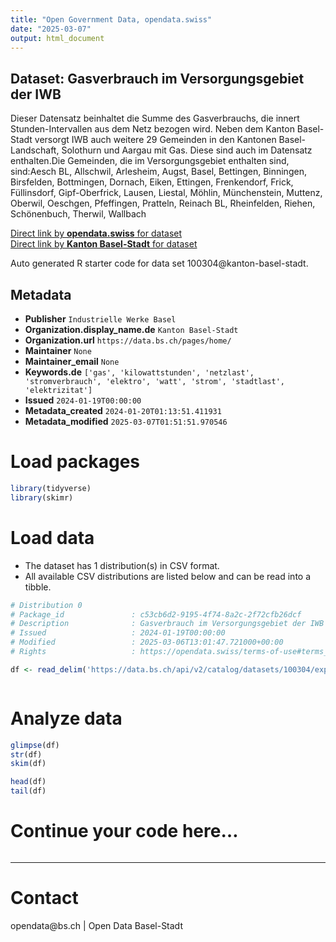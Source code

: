 ```yaml
---
title: "Open Government Data, opendata.swiss"
date: "2025-03-07"
output: html_document
---
```


## Dataset: Gasverbrauch im Versorgungsgebiet der IWB

Dieser Datensatz beinhaltet die Summe des Gasverbrauchs, die innert Stunden-Intervallen aus dem Netz bezogen wird. Neben dem Kanton Basel-Stadt versorgt IWB auch weitere 29 Gemeinden in den Kantonen Basel-Landschaft, Solothurn und Aargau mit Gas. Diese sind auch im Datensatz enthalten.Die Gemeinden, die im Versorgungsgebiet enthalten sind, sind:Aesch BL, Allschwil, Arlesheim, Augst, Basel, Bettingen, Binningen, Birsfelden, Bottmingen, Dornach, Eiken, Ettingen, Frenkendorf, Frick, Füllinsdorf, Gipf-Oberfrick, Lausen, Liestal, Möhlin, Münchenstein, Muttenz, Oberwil, Oeschgen, Pfeffingen, Pratteln, Reinach BL, Rheinfelden, Riehen, Schönenbuch, Therwil, Wallbach

[Direct link by **opendata.swiss** for dataset](https://opendata.swiss/de/dataset/gasverbrauch-im-versorgungsgebiet-von-iwb)<br>
[Direct link by **Kanton Basel-Stadt** for dataset](https://data.bs.ch/explore/dataset/100304/)

Auto generated R starter code for data set 100304@kanton-basel-stadt.

## Metadata

- **Publisher** `Industrielle Werke Basel`
- **Organization.display_name.de** `Kanton Basel-Stadt`
- **Organization.url** `https://data.bs.ch/pages/home/`
- **Maintainer** `None`
- **Maintainer_email** `None`
- **Keywords.de** `['gas', 'kilowattstunden', 'netzlast', 'stromverbrauch', 'elektro', 'watt', 'strom', 'stadtlast', 'elektrizitat']`
- **Issued** `2024-01-19T00:00:00`
- **Metadata_created** `2024-01-20T01:13:51.411931`
- **Metadata_modified** `2025-03-07T01:51:51.970546`


# Load packages

```r

library(tidyverse)
library(skimr)

```

# Load data

-   The dataset has 1 distribution(s) in CSV format.
-   All available CSV distributions are listed below and can be read into a tibble.

```r

# Distribution 0
# Package_id               : c53cb6d2-9195-4f74-8a2c-2f72cfb26dcf
# Description              : Gasverbrauch im Versorgungsgebiet der IWB (csv)
# Issued                   : 2024-01-19T00:00:00
# Modified                 : 2025-03-06T13:01:47.721000+00:00
# Rights                   : https://opendata.swiss/terms-of-use#terms_by_ask

df <- read_delim('https://data.bs.ch/api/v2/catalog/datasets/100304/exports/csv?use_labels=true')



```

# Analyze data

```r

glimpse(df)
str(df)
skim(df)

head(df)
tail(df)

```

# Continue your code here...

```r

```

------------------------------------------------------------------------

# Contact

opendata@bs.ch | Open Data Basel-Stadt
